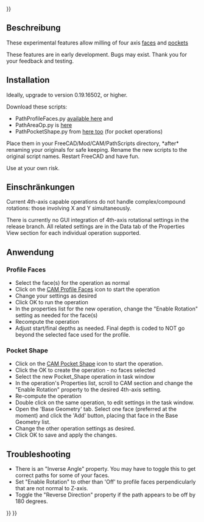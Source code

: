 <languages/>
{{UnfinishedDocu{{#translation:}}}}

{{Docnav/de
|[[CAM_Postprocessor_Customization/de|Postprocessor Customization]]
|[[CAM_Preferences/de|Preferences]]
|[[CAM_Workbench/de|CAM]]
|IconL=
|IconR=
|IconC=Workbench_CAM.svg
}}

{{TOCright}}

<span id="Description"></span>
==Beschreibung==

These experimental features allow milling of four axis [https://forum.freecadweb.org/viewtopic.php?f=15&t=36773 faces] and [https://forum.freecadweb.org/viewtopic.php?f=15&t=35867 pockets]

These features are in early development. Bugs may exist. Thank you for your feedback and testing.

== Installation ==

Ideally, upgrade to version 0.19.16502, or higher.

Download these scripts:

* PathProfileFaces.py [https://forum.freecadweb.org/viewtopic.php?f=15&t=36773 available here] and
* PathAreaOp.py is [https://forum.freecadweb.org/viewtopic.php?f=15&t=35867 here]
* PathPocketShape.py from [https://forum.freecadweb.org/viewtopic.php?f=15&t=35867 here too] (for pocket operations)

Place them in your FreeCAD/Mod/CAM/PathScripts directory, *after* renaming your originals for safe keeping. Rename the new scripts to the original script names. Restart FreeCAD and have fun. 

Use at your own risk.

<span id="Limitations"></span>
==Einschränkungen==

Current 4th-axis capable operations do not handle complex/compound rotations: those involving X and Y simultaneously.

There is currently no GUI integration of 4th-axis rotational settings in the release branch.  All related settings are in the Data tab of the Properties View section for each individual operation supported.

<span id="Usage"></span>
==Anwendung==

=== Profile Faces ===

* Select the face(s) for the operation as normal
* Click on the [[CAM_Profile#Profile_Face_operation|CAM Profile Faces]] icon to start the operation
* Change your settings as desired
* Click OK to run the operation
* In the properties list for the new operation, change the "Enable Rotation" setting as needed for the face(s)
* Recompute the operation
* Adjust start/final depths as needed. Final depth is coded to NOT go beyond the selected face used for the profile.

=== Pocket Shape ===

* Click on the [[CAM_Pocket_Shape|CAM Pocket Shape]] icon to start the operation.
* Click the OK to create the operation - no faces selected
* Select the new Pocket_Shape operation in task window
* In the operation's Properties list, scroll to CAM section and change the "Enable Rotation" property to the desired 4th-axis setting.
* Re-compute the operation
* Double click on the same operation, to edit settings in the task window.
* Open the 'Base Geometry' tab. Select one face (preferred at the moment) and click the 'Add' button, placing that face in the Base Geometry list.
* Change the other operation settings as desired.
* Click OK to save and apply the changes.

== Troubleshooting ==

*There is an "Inverse Angle" property. You may have to toggle this to get correct paths for some of your faces.
*Set "Enable Rotation" to other than 'Off' to profile faces perpendicularly that are not normal to Z-axis.
*Toggle the "Reverse Direction" property if the path appears to be off by 180 degrees.


{{Docnav/de
|[[CAM_Postprocessor_Customization/de|Postprocessor Customization]]
|[[CAM_Preferences/de|Preferences]]
|[[CAM_Workbench/de|CAM]]
|IconL=
|IconR=
|IconC=Workbench_CAM.svg
}}

{{CAM_Tools_navi{{#translation:}}}}
{{Userdocnavi{{#translation:}}}}
